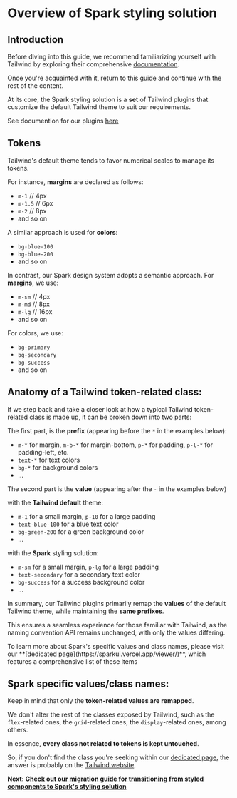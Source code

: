 
<Meta title="Styling overview" />

# Overview of Spark styling solution

## Introduction

Before diving into this guide, we recommend familiarizing yourself with Tailwind by exploring their comprehensive [documentation](https://tailwindcss.com/docs/utility-first).

Once you're acquainted with it, return to this guide and continue with the rest of the content.

At its core, the Spark styling solution is a **set** of Tailwind plugins that customize the default Tailwind theme to suit our requirements.

<Callout>See documention for our plugins [here](?path=/docs/utils-tailwind-plugins--docs)</Callout>

## Tokens

Tailwind's default theme tends to favor numerical scales to manage its tokens.

For instance, **margins** are declared as follows:

- `m-1` // 4px
- `m-1.5` // 6px
- `m-2` // 8px
- and so on

A similar approach is used for **colors**:

- `bg-blue-100`
- `bg-blue-200`
- and so on

In contrast, our Spark design system adopts a semantic approach. For **margins**, we use:

- `m-sm` // 4px
- `m-md` // 8px
- `m-lg` // 16px
- and so on

For colors, we use:

- `bg-primary`
- `bg-secondary`
- `bg-success`
- and so on

## Anatomy of a Tailwind token-related class:

If we step back and take a closer look at how a typical Tailwind token-related class is made up, it can be broken down into two parts:

The first part, is the **prefix** (appearing before the `*` in the examples below):

- `m-*` for margin, `m-b-*` for margin-bottom, `p-*` for padding, `p-l-*` for padding-left, etc.
- `text-*` for text colors
- `bg-*` for background colors
- …

The second part is the **value** (appearing after the `-` in the examples below)

with the **Tailwind default** theme:

- `m-1` for a small margin, `p-10` for a large padding
- `text-blue-100` for a blue text color
- `bg-green-200` for a green background color
- ...

with the **Spark** styling solution:

- `m-sm` for a small margin, `p-lg` for a large padding
- `text-secondary` for a secondary text color
- `bg-success` for a success background color
- …

In summary, our Tailwind plugins primarily remap the **values** of the default Tailwind theme, while maintaining the **same prefixes**.

This ensures a seamless experience for those familiar with Tailwind, as the naming convention API remains unchanged, with only the values differing.

<Callout>
  To learn more about Spark's specific values and class names, please visit our **[dedicated
  page](https://sparkui.vercel.app/viewer/)**, which features a comprehensive list of these items
</Callout>

## Spark specific values/class names:

Keep in mind that only the **token-related values are remapped**.

We don't alter the rest of the classes exposed by Tailwind, such as the `flex`-related ones, the `grid`-related ones, the `display`-related ones, among others.

In essence, **every class not related to tokens is kept untouched**.

So, if you don't find the class you're seeking within our [dedicated page](https://sparkui.vercel.app/viewer/), the answer is probably on the [Tailwind website](https://tailwindcss.com).

**Next: [Check out our migration guide for transitioning from styled components to Spark's styling solution](?path=/docs/developer-migration-styled-components--docs#migrating-from-styled-components)**

